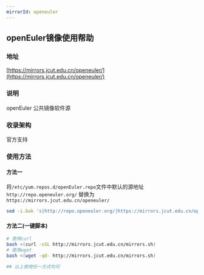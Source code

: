 ```yaml
---
mirrorId: openeuler
---
```


## openEuler镜像使用帮助

### 地址

[https://mirrors.jcut.edu.cn/openeuler/](https://mirrors.jcut.edu.cn/openeuler/)

### 说明

openEuler 公共镜像软件源

### 收录架构

官方支持

### 使用方法

#### 方法一

将`/etc/yum.repos.d/openEuler.repo`文件中默认的源地址 `http://repo.openeuler.org/` 替换为 `https://mirrors.jcut.edu.cn/openeuler/`

```bash
sed -i.bak 's|http://repo.openeuler.org/|https://mirrors.jcut.edu.cn/openeuler/|g' /etc/yum.repos.d/openEuler.repo
```

#### 方法二(一键脚本)

```bash
# 使用curl
bash <(curl -sSL http://mirrors.jcut.edu.cn/mirrors.sh)
# 使用wget
bash <(wget -qO- http://mirrors.jcut.edu.cn/mirrors.sh)

## 以上使用任一方式均可
```
